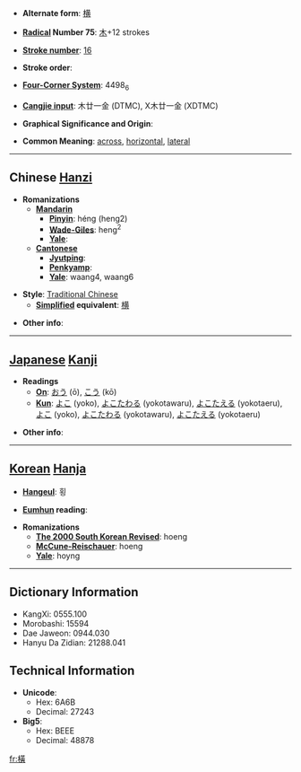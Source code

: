 * '''Alternate form''': [[横]]

* '''[[Wiktionary:Chinese radical index| Radical]] Number 75''': [[Wiktionary:Chinese radical index 木|木]]+12 strokes

* '''[[Wiktionary:Chinese total strokes index|Stroke number]]''': [[Wiktionary:Chinese total strokes index 16|16]]

* '''Stroke order''': 

* '''[[Wiktionary:Chinese four corner index|Four-Corner System]]''': 4498<sub>6</sub>

* '''[[Wiktionary:Chinese Cangjie index|Cangjie input]]''': 木廿一金 (DTMC), X木廿一金 (XDTMC)

* '''Graphical Significance and Origin''': 

* '''Common Meaning''': [[across]], [[horizontal]], [[lateral]]

----

== Chinese [[Hanzi]] ==

* '''Romanizations'''
** '''[[Mandarin]]'''
*** '''[[Pinyin]]''': héng (heng2)
*** '''[[Wade-Giles]]''': heng<sup>2</sup>
*** '''[[Yale]]''': 
** '''[[Cantonese]]'''
*** '''[[Jyutping]]''':
*** '''[[Penkyamp]]''': 
*** '''[[Yale]]''': waang4, waang6

* '''Style''': [[Traditional Chinese]] 
** '''[[Simplified Chinese|Simplified]] equivalent''': [[横]]

* '''Other info''': 

----

== [[Japanese]] [[Kanji]] ==

* '''Readings'''
** '''[[On]]''': [[おう]] (ō), [[こう]] (kō)
** '''[[Kun]]''': [[よこ]] (yoko), [[よこたわる]] (yokotawaru), [[よこたえる]] (yokotaeru), [[よこ]] (yoko), [[よこたわる]] (yokotawaru), [[よこたえる]] (yokotaeru)

* '''Other info''':  

----

== [[Korean]] [[Hanja]] ==

* '''[[Hangeul]]''': 횡

* '''[[Eumhun]] reading''': 

* '''Romanizations'''
** '''[[The 2000 South Korean Revised Romanization|The 2000 South Korean Revised]]''': hoeng
** '''[[McCune-Reischauer]]''': hoeng
** '''[[Yale]]''': hoyng

----

== Dictionary Information ==

* KangXi: 0555.100
* Morobashi: 15594
* Dae Jaweon: 0944.030
* Hanyu Da Zidian: 21288.041

== Technical Information ==

* '''Unicode''':
** Hex: 6A6B
** Decimal: 27243
* '''Big5''':
** Hex: BEEE
** Decimal: 48878

[[fr:橫]]